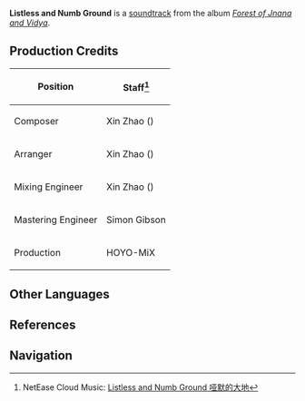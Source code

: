 {{Soundtrack Infobox
|title          =
|image          = Forest of Jnana and Vidya.png
|album          = Forest of Jnana and Vidya
|disc           = 3
|number         = 89
|featured       =
|featured2      =
|featured3      =
|featured_disc  =
|featured_disc2 =
|featured_disc3 =
|youtube_id     = HugZKrr5qLs
|spotify_id     = 2FIhDVoixnDVa3KxWBcrHE
|played_in      = Ardravi Valley; Dev's Cavern
|during         = [[Dev's Cavern]]
|domain         =
|previous       = Fading Light
|next           = In Barren Ashes
}}
'''Listless and Numb Ground''' is a [[soundtrack]] from the album ''[[Forest of Jnana and Vidya]]''.

==Production Credits==
{| class="wikitable" style="text-align:left; height:0.5em"
! Position
! Staff<ref>NetEase Cloud Music: [https://music.163.com/#/song?id=1992343584 Listless and Numb Ground 哑默的大地]</ref>
|-
! Composer
| Xin Zhao ({{zh|赵鑫}})
|-
! Arranger
| Xin Zhao ({{zh|赵鑫}})
|-
! Mixing Engineer
| Xin Zhao ({{zh|赵鑫}})
|-
! Mastering Engineer
| Simon Gibson
|-
! Production
| HOYO-MiX
|}
<!--
==Videos==
<gallery hideaddbutton="true" captionalign="center">
</gallery>

==Trivia==
-->
==Other Languages==
{{Other Languages
|en      = Listless and Numb Ground
|zhs     = 哑默的大地
|zhs_rm  = Yǎmò de Dàdì
|zht     = 啞默的大地
|zht_rm  = Yǎmò de Dàdì
|zh_tl   = 
|ja      = 声なき大地
|ja_rm   = Koe Naki Daichi
|ja_tl   = 
|tr      = 
|tr_tl   = 
|it      = 
|it_tl   = 
}}

==References==
{{Reflist}}

==Navigation==
{{Soundtrack Navbox|Forest of Jnana and Vidya}}